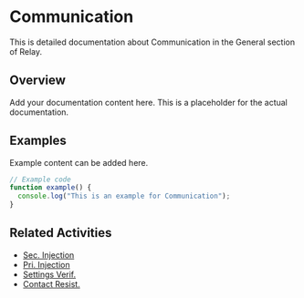 # Communication

This is detailed documentation about Communication in the General section of Relay.

## Overview

Add your documentation content here. This is a placeholder for the actual documentation.

## Examples

Example content can be added here.

```typescript
// Example code
function example() {
  console.log("This is an example for Communication");
}
```

## Related Activities

- [Sec. Injection](/docs/relay/general/sec-injection)
- [Pri. Injection](/docs/relay/general/pri-injection)
- [Settings Verif.](/docs/relay/general/settings-verif)
- [Contact Resist.](/docs/relay/general/contact-resist)
